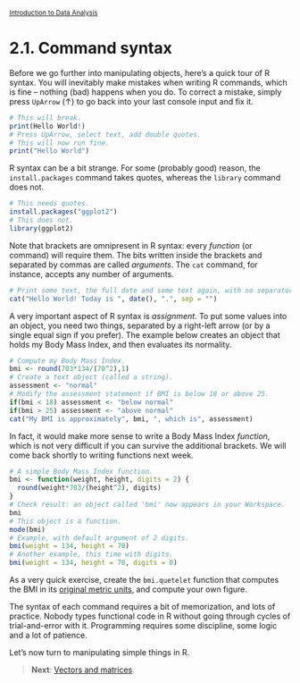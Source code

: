 <style>@import url(style.css);</style>
<small>[Introduction to Data Analysis](index.html)</small>

# 2.1. Command syntax

Before we go further into manipulating objects, here's a quick tour of R syntax. You will inevitably make mistakes when writing R commands, which is fine -- nothing (bad) happens when you do. To correct a mistake, simply press `UpArrow` (&uarr;) to go back into your last console input and fix it.

```r
# This will break.
print(Hello World!)
# Press UpArrow, select text, add double quotes.
# This will now run fine.
print("Hello World")
```

R syntax can be a bit strange. For some (probably good) reason, the `install.packages` command takes quotes, whereas the `library` command does not.

```r
# This needs quotes.
install.packages("ggplot2")
# This does not.
library(ggplot2)
```

Note that brackets are omnipresent in R syntax: every *function* (or command) will require them. The bits written inside the brackets and separated by commas are called *arguments*. The `cat` command, for instance, accepts any number of arguments.

```r
# Print some text, the full date and some text again, with no separators.
cat("Hello World! Today is ", date(), ".", sep = "")
```

A very important aspect of R syntax is *assignment*. To put some values into an object, you need two things, separated by a right-left arrow (or by a single equal sign if you prefer). The example below creates an object that holds my Body Mass Index, and then evaluates its normality.

```r
# Compute my Body Mass Index.
bmi <- round(703*134/(70^2),1)
# Create a text object (called a string).
assessment <- "normal"
# Modify the assessment statement if BMI is below 18 or above 25.
if(bmi < 18) assessment <- "below normal"
if(bmi > 25) assessment <- "above normal"
cat("My BMI is approximately", bmi, ", which is", assessment)
```

In fact, it would make more sense to write a Body Mass Index *function*, which is not very difficult if you can survive the additional brackets. We will come back shortly to writing functions next week.

```r
# A simple Body Mass Index function.
bmi <- function(weight, height, digits = 2) {
  round(weight*703/(height^2), digits)
}
# Check result: an object called 'bmi' now appears in your Workspace.
bmi
# This object is a function.
mode(bmi)
# Example, with default argument of 2 digits.
bmi(weight = 134, height = 70)
# Another example, this time with digits.
bmi(weight = 134, height = 70, digits = 0)
```

As a very quick exercise, create the `bmi.quetelet` function that computes the BMI in its [original metric units](https://en.wikipedia.org/wiki/Body_mass_index), and compute your own figure.

The syntax of each command requires a bit of memorization, and lots of practice. Nobody types functional code in R without going through cycles of trial-and-error with it. Programming requires some discipline, some logic and a lot of patience.

Let's now turn to manipulating simple things in R.

> __Next__: [Vectors and matrices](22_vectors.html).
